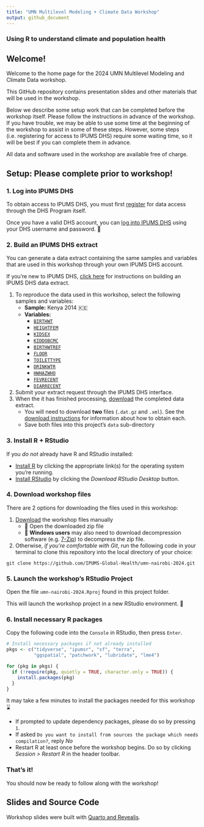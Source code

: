 ```yaml
---
title: "UMN Multilevel Modeling + Climate Data Workshop"
output: github_document
---
```


### Using R to understand climate and population health

## Welcome!

Welcome to the home page for the 2024 UMN Multilevel Modeling and
Climate Data workshop.

This GitHub repository contains presentation slides and other materials
that will be used in the workshop.

Below we describe some setup work that can be completed before the
workshop itself. Please follow the instructions in advance of the
workshop. If you have trouble, we may be able to use some time at the
beginning of the workshop to assist in some of these steps. However,
some steps (i.e. registering for access to IPUMS DHS) require some
waiting time, so it will be best if you can complete them in advance.

All data and software used in the workshop are available free of charge.

## Setup: Please complete prior to workshop!

### 1. Log into IPUMS DHS

To obtain access to IPUMS DHS, you must first
[register](https://dhsprogram.com/data/new-user-registration.cfm) for
data access through the DHS Program itself.

Once you have a valid DHS account, you can [log into IPUMS
DHS](https://www.idhsdata.org/idhs-action/users/login) using your DHS
username and password. 🔑

### 2. Build an IPUMS DHS extract

You can generate a data extract containing the same samples and
variables that are used in this workshop through your own IPUMS DHS
account.

If you're new to IPUMS DHS, [click
here](https://www.idhsdata.org/idhs/user_guide.shtml) for instructions
on building an IPUMS DHS data extract.

1.  To reproduce the data used in this workshop, select the following
    samples and variables:
    -   **Sample:** Kenya 2014 🇰🇪
    -   **Variables:**
        -   [`BIRTHWT`](%60r%20ipumsr::ipums_website(%22dhs%22,%20launch%20=%20FALSE,%20var%20=%20%22BIRTHWT%22)%60)
        -   [`HEIGHTFEM`](%60r%20ipumsr::ipums_website(%22dhs%22,%20launch%20=%20FALSE,%20var%20=%20%22HEIGHTFEM%22)%60)
        -   [`KIDSEX`](%60r%20ipumsr::ipums_website(%22dhs%22,%20launch%20=%20FALSE,%20var%20=%20%22KIDSEX%22)%60)
        -   [`KIDDOBCMC`](%60r%20ipumsr::ipums_website(%22dhs%22,%20launch%20=%20FALSE,%20var%20=%20%22KIDDOBCMC%22)%60)
        -   [`BIRTHWTREF`](%60r%20ipumsr::ipums_website(%22dhs%22,%20launch%20=%20FALSE,%20var%20=%20%22BIRTHWTREF%22)%60)
        -   [`FLOOR`](%60r%20ipumsr::ipums_website(%22dhs%22,%20launch%20=%20FALSE,%20var%20=%20%22FLOOR%22)%60)
        -   [`TOILETTYPE`](%60r%20ipumsr::ipums_website(%22dhs%22,%20launch%20=%20FALSE,%20var%20=%20%22TOILETTYPE%22)%60)
        -   [`DRINKWTR`](%60r%20ipumsr::ipums_website(%22dhs%22,%20launch%20=%20FALSE,%20var%20=%20%22DRINKWTR%22)%60)
        -   [`HWHAZWHO`](%60r%20ipumsr::ipums_website(%22dhs%22,%20launch%20=%20FALSE,%20var%20=%20%22HWHAZWHO%22)%60)
        -   [`FEVRECENT`](%60r%20ipumsr::ipums_website(%22dhs%22,%20launch%20=%20FALSE,%20var%20=%20%22FEVRECENT%22)%60)
        -   [`DIARRECENT`](%60r%20ipumsr::ipums_website(%22dhs%22,%20launch%20=%20FALSE,%20var%20=%20%22DIARRECENT%22)%60)
2.  Submit your extract request through the IPUMS DHS interface.
3.  When the it has finished processing,
    [download](https://tech.popdata.org/dhs-research-hub/posts/2024-02-02-download-dhs-data/#download-data)
    the completed data extract.
    -   You will need to download **two** files (`.dat.gz` and `.xml`).
        See the [download
        instructions](https://tech.popdata.org/dhs-research-hub/posts/2024-02-02-download-dhs-data/#download-data)
        for information about how to obtain each.
    -   Save both files into this project's `data` sub-directory

### 3. Install R + RStudio

If you *do not* already have R and RStudio installed:

-   [Install R](https://cran.r-project.org/) by clicking the appropriate
    link(s) for the operating system you're running.
-   [Install
    RStudio](https://www.rstudio.com/products/rstudio/download/#download)
    by clicking the *Download RStudio Desktop* button.

### 4. Download workshop files

There are 2 options for downloading the files used in this workshop:

1.  [Download](https://github.com/IPUMS-Global-Health/umn-nairobi-2024/archive/refs/heads/main.zip)
    the workshop files manually
    -   📂 Open the downloaded zip file
    -   🚨 **Windows users** may also need to download decompression
        software (e.g. [7-Zip](https://www.7-zip.org/)) to decompress
        the zip file.
2.  Otherwise, *if you're comfortable with Git*, run the following code
    in your terminal to clone this repository into the local directory
    of your choice:

```         
git clone https://github.com/IPUMS-Global-Health/umn-nairobi-2024.git
```

### 5. Launch the workshop's RStudio Project

Open the file `umn-nairobi-2024.Rproj` found in this project folder.

This will launch the workshop project in a new RStudio environment. 🚀

### 6. Install necessary R packages

Copy the following code into the `Console` in RStudio, then press
`Enter`.

```r
# Install necessary packages if not already installed 
pkgs <- c("tidyverse", "ipumsr", "sf", "terra", 
          "ggspatial", "patchwork", "lubridate", "lme4")

for (pkg in pkgs) {
  if (!require(pkg, quietly = TRUE, character.only = TRUE)) {
    install.packages(pkg)
  }
}
```

It may take a few minutes to install the packages needed for this
workshop ⌛

-   If prompted to update dependency packages, please do so by pressing
    `1`.
-   If asked
    `Do you want to install from sources the package which needs compilation?`,
    reply *No*
-   Restart R at least once before the workshop begins. Do so by
    clicking *Session \> Restart R* in the header toolbar.

### That's it!

You should now be ready to follow along with the workshop!

## Slides and Source Code

Workshop slides were built with [Quarto and
Revealjs](https://quarto.org/docs/presentations/revealjs/).
